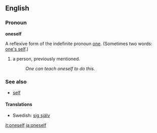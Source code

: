 ==English==
===Pronoun===
'''oneself'''

A reflexive form of the indefinite pronoun [[one]]. (Sometimes two words: [[one's self]].) 
#a person, previously mentioned.
#:''One can teach oneself to do this.'' 

===See also===
* [[self]]

====Translations====
*Swedish: [[sig själv]]


[[it:oneself]]
[[ja:oneself]]
